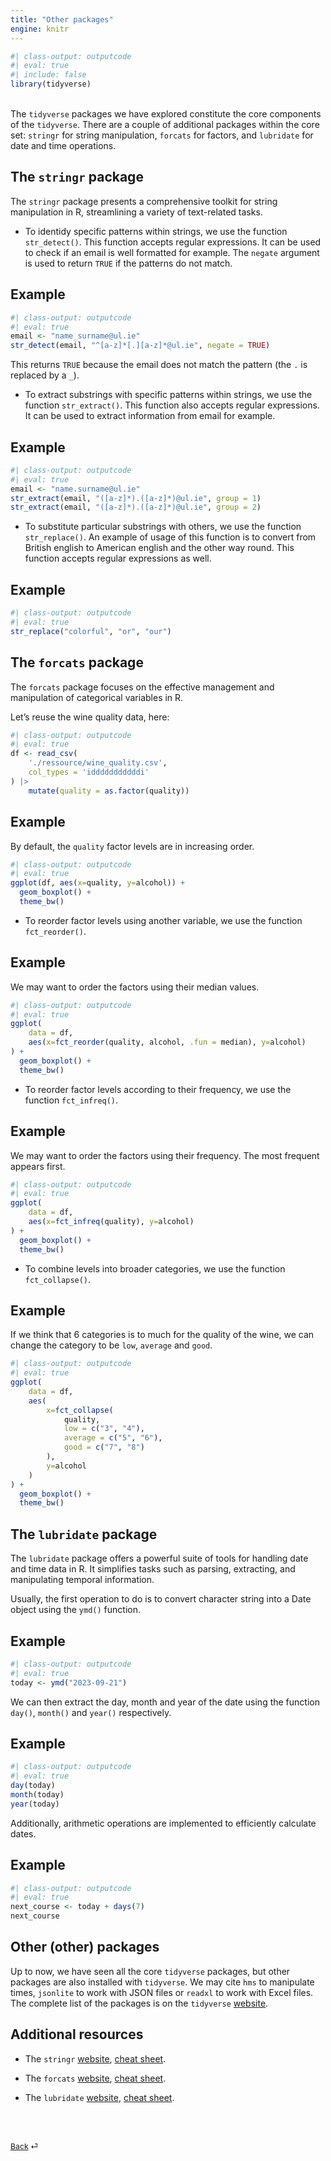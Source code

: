 ```yaml
---
title: "Other packages"
engine: knitr
---
```


```r
#| class-output: outputcode
#| eval: true
#| include: false
library(tidyverse)
```

<br>
The `tidyverse` packages we have explored constitute the core components of the `tidyverse`. There are a couple of additional packages within the core set: `stringr` for string manipulation, `forcats` for factors, and `lubridate` for date and time operations.

## The `stringr` package

The `stringr` package presents a comprehensive toolkit for string manipulation in R, streamlining a variety of text-related tasks. 

* To identidy specific patterns within strings, we use the function `str_detect()`. This function accepts regular expressions. It can be used to check if an email is well formatted for example. The `negate` argument is used to return `TRUE` if the patterns do not match.

::: {.callout-note appearance="simple"}

## Example

```r
#| class-output: outputcode
#| eval: true
email <- "name_surname@ul.ie"
str_detect(email, "^[a-z]*[.][a-z]*@ul.ie", negate = TRUE)
```

This returns `TRUE` because the email does not match the pattern (the `.` is replaced by a `_`).

:::

* To extract substrings with specific patterns within strings, we use the function `str_extract()`. This function also accepts regular expressions. It can be used to extract information from email for example.

::: {.callout-note appearance="simple"}

## Example

```r
#| class-output: outputcode
#| eval: true
email <- "name.surname@ul.ie"
str_extract(email, "([a-z]*).([a-z]*)@ul.ie", group = 1)
str_extract(email, "([a-z]*).([a-z]*)@ul.ie", group = 2)
```

:::

* To substitute particular substrings with others, we use the function `str_replace()`. An example of usage of this function is to convert from British english to American english and the other way round. This function accepts regular expressions as well.

::: {.callout-note appearance="simple"}

## Example

```r
#| class-output: outputcode
#| eval: true
str_replace("colorful", "or", "our")
```

:::


## The `forcats` package

The `forcats` package focuses on the effective management and manipulation of categorical variables in R. 

Let's reuse the wine quality data, here:

```r
#| class-output: outputcode
#| eval: true
df <- read_csv(
    './ressource/wine_quality.csv',
    col_types = 'idddddddddddi'
) |> 
    mutate(quality = as.factor(quality))
```

::: {.callout-note appearance="simple"}

## Example

By default, the `quality` factor levels are in increasing order.

```r
#| class-output: outputcode
#| eval: true
ggplot(df, aes(x=quality, y=alcohol)) +
  geom_boxplot() +
  theme_bw()
```

:::

* To reorder factor levels using another variable, we use the function `fct_reorder()`.

::: {.callout-note appearance="simple"}

## Example

We may want to order the factors using their median values.

```r
#| class-output: outputcode
#| eval: true
ggplot(
    data = df,
    aes(x=fct_reorder(quality, alcohol, .fun = median), y=alcohol)
) +
  geom_boxplot() +
  theme_bw()
```

:::

* To reorder factor levels according to their frequency, we use the function `fct_infreq()`.

::: {.callout-note appearance="simple"}

## Example

We may want to order the factors using their frequency. The most frequent appears first.

```r
#| class-output: outputcode
#| eval: true
ggplot(
    data = df,
    aes(x=fct_infreq(quality), y=alcohol)
) +
  geom_boxplot() +
  theme_bw()
```

:::

* To combine levels into broader categories, we use the function `fct_collapse()`.

::: {.callout-note appearance="simple"}

## Example

If we think that $6$ categories is to much for the quality of the wine, we can change the category to be `low`, `average` and `good`.

```r
#| class-output: outputcode
#| eval: true
ggplot(
    data = df,
    aes(
        x=fct_collapse(
            quality,
            low = c("3", "4"),
            average = c("5", "6"),
            good = c("7", "8")
        ),
        y=alcohol
    )
) +
  geom_boxplot() +
  theme_bw()
```

:::

## The `lubridate` package

The `lubridate` package offers a powerful suite of tools for handling date and time data in R. It simplifies tasks such as parsing, extracting, and manipulating temporal information.

Usually, the first operation to do is to convert character string into a Date object using the `ymd()` function.

::: {.callout-note appearance="simple"}

## Example

```r
#| class-output: outputcode
#| eval: true
today <- ymd("2023-09-21")
```

:::

We can then extract the day, month and year of the date using the function `day()`, `month()` and `year()` respectively.

::: {.callout-note appearance="simple"}

## Example

```r
#| class-output: outputcode
#| eval: true
day(today)
month(today)
year(today)
```

:::

Additionally, arithmetic operations are implemented to efficiently calculate dates.

::: {.callout-note appearance="simple"}

## Example

```r
#| class-output: outputcode
#| eval: true
next_course <- today + days(7)
next_course
```

:::


## Other (other) packages

Up to now, we have seen all the core `tidyverse` packages, but other packages are also installed with `tidyverse`. We may cite `hms` to manipulate times, `jsonlite` to work with JSON files or `readxl` to work with Excel files. The complete list of the packages is on the `tidyverse` [website](https://tidyverse.tidyverse.org).

## Additional resources

* The `stringr` [website](https://stringr.tidyverse.org), [cheat sheet](https://raw.githubusercontent.com/rstudio/cheatsheets/main/strings.pdf).

* The `forcats` [website](https://forcats.tidyverse.org), [cheat sheet](https://raw.githubusercontent.com/rstudio/cheatsheets/main/factors.pdf).

* The `lubridate` [website](https://lubridate.tidyverse.org), [cheat sheet](https://raw.githubusercontent.com/rstudio/cheatsheets/main/lubridate.pdf).

<br><br>

::: {style="font-size: 0.875em;"}
[Back](/weeks/week-2.qmd) ⏎
:::
